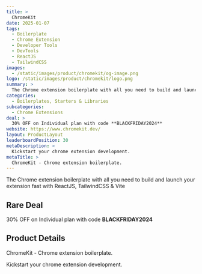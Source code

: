 ```yaml
---
title: >
  ChromeKit
date: 2025-01-07
tags:
  - Boilerplate
  - Chrome Extension
  - Developer Tools
  - DevTools
  - ReactJS
  - TailwindCSS
images:
  - /static/images/product/chromekit/og-image.png
logo: /static/images/product/chromekit/logo.png
summary: >
  The Chrome extension boilerplate with all you need to build and launch your extension fast with ReactJS, TailwindCSS & Vite
categories:
  - Boilerplates, Starters & Libraries
subcategories:
  - Chrome Extensions
deal: >
  30% OFF on Individual plan with code **BLACKFRIDAY2024**
website: https://www.chromekit.dev/
layout: ProductLayout
leaderboardPosition: 30
metaDescription: >
  Kickstart your chrome extension development.
metaTitle: >
  ChromeKit - Chrome extension boilerplate.
---
```

The Chrome extension boilerplate with all you need to build and launch your extension fast with ReactJS, TailwindCSS & Vite

## Rare Deal

30% OFF on Individual plan with code **BLACKFRIDAY2024**

## Product Details

ChromeKit - Chrome extension boilerplate.

Kickstart your chrome extension development.
